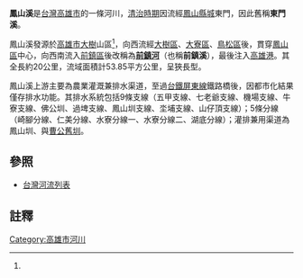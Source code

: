{{Otheruses|subject=高雄市的鳳山溪|other=新竹縣的鳳山溪|鳳山溪}}
{{Infobox River
| river_name = 鳳山溪
| native_name = 東門溪
| other_name = 前鎮河
| image_name = Creek of Fengshan ByZhen.jpg
| image_size = 200px
| caption = 
| country = {{ROC-TW}}
| origin          = 高雄市大樹區九曲堂山區
| mouth           = [[高雄港|高雄港]]
| progression     = [[臺灣海峽|臺灣海峽]]
| basin_countries = 
| length          = {{convert|20|km|mi|0}}
| elevation       = 
| mouth_elevation = 
| discharge       = 
| watershed       = 53.85平方公里
}}
'''鳳山溪'''是[[台灣|台灣]][[高雄市|高雄市]]的一條河川，[[台灣清治時期|清治時期]]因流經[[鳳山縣新城|鳳山縣城]]東門，因此舊稱'''東門溪'''。

鳳山溪發源於[[高雄市|高雄市]][[大樹區|大樹]]山區<ref name="新莊國小"/>，向西流經[[大樹區|大樹區]]、[[大寮區|大寮區]]、[[鳥松區|鳥松區]]後，貫穿[[鳳山區|鳳山區]]中心，向西南流入[[前鎮區|前鎮區]]後改稱為'''[[前鎮河|前鎮河]]'''（也稱'''前鎮溪'''），最後注入[[高雄港|高雄港]]。其全長約20公里，流域面積計53.85平方公里，呈狹長型。

鳳山溪上游主要為農業灌溉兼排水渠道，至過[[台鐵|台鐵]][[屏東線|屏東線]]鐵路橋後，因都市化結果僅存排水功能。其排水系統包括9條支線（五甲支線、七老爺支線、機場支線、牛寮支線、佛公圳、過埤支線、鳳山圳支線、坔埔支線、山仔頂支線）；5條分線（崎腳分線、仁美分線、水寮分線一、水寮分線二、湖底分線）；灌排兼用渠道為鳳山圳、與[[曹公圳|曹公舊圳]]。

==參照==
*[[台灣河流列表|台灣河流列表]]

== 註釋 ==
{{Reflist| refs=
<ref name="新莊國小">{{cite web|language=zh-tw|url=http://www.sjps.kh.edu.tw/class/chnping/khrivers/12FrntRvr.htm|title=前鎮河|author=|publisher=高雄市新莊國小|date=|accessdate=2015-08-23}}</ref>
}}

{{台灣河流}}

[[Category:高雄市河川|Category:高雄市河川]]

{{Taiwan-river-stub}}